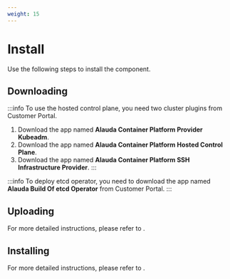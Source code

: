 ```yaml
---
weight: 15
---
```


# Install

Use the following steps to install the component.

## Downloading

:::info
To use the hosted control plane, you need two cluster plugins from Customer Portal.
1. Download the app named **Alauda Container Platform Provider Kubeadm**.
2. Download the app named **Alauda Container Platform Hosted Control Plane**.
3. Download the app named **Alauda Container Platform SSH Infrastructure Provider**.
:::

:::info
To deploy etcd operator, you need to download the app named **Alauda Build Of etcd Operator** from Customer Portal.
:::

## Uploading

For more detailed instructions, please refer to <ExternalSiteLink name="acp" href="/extend/upload_package.html#upload-packages" children="Upload Packages" />.


## Installing

For more detailed instructions, please refer to <ExternalSiteLink name="acp" href="/extend/cluster_plugin.html#cluster-plugin" children="Cluster Plugin" />.



